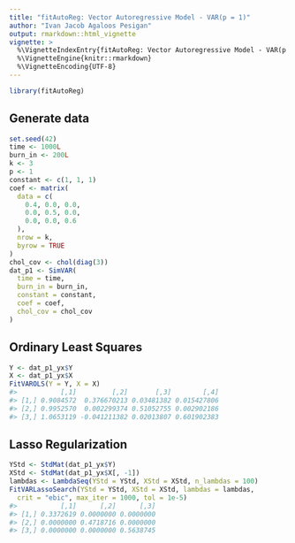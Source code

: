 ```yaml
---
title: "fitAutoReg: Vector Autoregressive Model - VAR(p = 1)"
author: "Ivan Jacob Agaloos Pesigan"
output: rmarkdown::html_vignette
vignette: >
  %\VignetteIndexEntry{fitAutoReg: Vector Autoregressive Model - VAR(p = 1)}
  %\VignetteEngine{knitr::rmarkdown}
  %\VignetteEncoding{UTF-8}
---
```





```r
library(fitAutoReg)
```

## Generate data


```r
set.seed(42)
time <- 1000L
burn_in <- 200L
k <- 3
p <- 1
constant <- c(1, 1, 1)
coef <- matrix(
  data = c(
    0.4, 0.0, 0.0,
    0.0, 0.5, 0.0,
    0.0, 0.0, 0.6
  ),
  nrow = k,
  byrow = TRUE
)
chol_cov <- chol(diag(3))
dat_p1 <- SimVAR(
  time = time,
  burn_in = burn_in,
  constant = constant,
  coef = coef,
  chol_cov = chol_cov
)
```

## Ordinary Least Squares


```r
Y <- dat_p1_yx$Y
X <- dat_p1_yx$X
FitVAROLS(Y = Y, X = X)
#>           [,1]         [,2]       [,3]        [,4]
#> [1,] 0.9084572  0.376670213 0.03481382 0.015427806
#> [2,] 0.9952570  0.002299374 0.51052755 0.002902186
#> [3,] 1.0653119 -0.041211382 0.02013807 0.601902383
```

## Lasso Regularization


```r
YStd <- StdMat(dat_p1_yx$Y)
XStd <- StdMat(dat_p1_yx$X[, -1])
lambdas <- LambdaSeq(YStd = YStd, XStd = XStd, n_lambdas = 100)
FitVARLassoSearch(YStd = YStd, XStd = XStd, lambdas = lambdas,
  crit = "ebic", max_iter = 1000, tol = 1e-5)
#>           [,1]      [,2]      [,3]
#> [1,] 0.3372619 0.0000000 0.0000000
#> [2,] 0.0000000 0.4718716 0.0000000
#> [3,] 0.0000000 0.0000000 0.5638745
```
